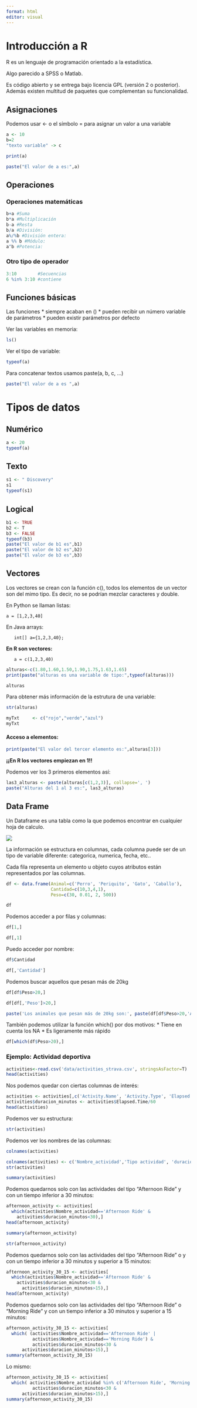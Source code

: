 ```yaml
---
format: html
editor: visual
---
```


# Introducción a R

R es un lenguaje de programación orientado a la estadística.

Algo parecido a SPSS o Matlab.

Es código abierto y se entrega bajo licencia GPL (versión 2 o posterior). Además existen multitud de paquetes que complementan su funcionalidad.

## Asignaciones

Podemos usar \<- o el símbolo = para asignar un valor a una variable

```r
a <- 10
b=2
"texto variable" -> c
```

```r
print(a)
```

```r
paste("El valor de a es:",a)
```

## Operaciones

### Operaciones matemáticas

```r
b+a #Suma
b*a #Multiplicación 
b-a #Resta
b/a #División: 
a%/%b #División entera: 
a %% b #Módulo: 
a^b #Potencia: 
```

### Otro tipo de operador

```r
3:10        #Secuencias
6 %in% 3:10 #contiene
```

## Funciones básicas

Las funciones \* siempre acaban en () \* pueden recibir un número variable de parámetros \* pueden existir parámetros por defecto

Ver las variables en memoria:

```r
ls()
```

Ver el tipo de variable:

```r
typeof(a)
```

Para concatenar textos usamos paste(a, b, c, ...)

```r
paste("El valor de a es ",a)
```

# Tipos de datos

## Numérico

```r
a <- 20
typeof(a)
```

## Texto

```r
s1 <- " Discovery"
s1
typeof(s1)
```

## Logical

```r
b1 <- TRUE
b2 <- T
b3 <- FALSE
typeof(b3)
paste("El valor de b1 es",b1)
paste("El valor de b2 es",b2)
paste("El valor de b3 es",b3)
```

## Vectores

Los vectores se crean con la función c(), todos los elementos de un vector son del mimo tipo. Es decir, no se podrían mezclar caracteres y double.

En Python se llaman listas:

    a = [1,2,3,40]

En Java arrays:

       int[] a={1,2,3,40};

**En R son vectores:**

       a = c(1,2,3,40)

```r
alturas<-c(1.80,1.60,1.50,1.90,1.75,1.63,1.65)
print(paste("alturas es una variable de tipo:",typeof(alturas)))
```

```r
alturas
```

Para obtener más información de la estrutura de una variable:

```r
str(alturas)
```

```r
myTxt     <- c("rojo","verde","azul")
myTxt
```

#### Acceso a elementos:

```r
print(paste("El valor del tercer elemento es:",alturas[3]))
```

**¡¡En R los vectores empiezan en 1!!**

Podemos ver los 3 primeros elementos así:

```r
las3_alturas <- paste(alturas[c(1,2,3)], collapse=', ')
paste("Alturas del 1 al 3 es:", las3_alturas)
```

## Data Frame

Un Dataframe es una tabla como la que podemos encontrar en cualquier hoja de calculo.

![](pics/ejemplo_dataframe.png)

La información se estructura en columnas, cada columna puede ser de un tipo de variable diferente: categorica, numerica, fecha, etc..

Cada fila representa un elemento u objeto cuyos atributos están representados por las columnas.

```r
df <- data.frame(Animal=c('Perro', 'Periquito', 'Gato', 'Caballo'),
                 Cantidad=c(10,3,4,1),
                 Peso=c(30, 0.01, 2, 500))
```

```r
df
```

Podemos acceder a por filas y columnas:

```r
df[1,]
```

```r
df[,1]
```

Puedo acceder por nombre:
```r
df$Cantidad
```
```r
df[,'Cantidad']
```


Podemos buscar aquellos que pesan más de 20kg

```r
df[df$Peso>20,]
```
```r
df[df[,'Peso']>20,]
```

```r
paste('Los animales que pesan más de 20kg son:', paste(df[df$Peso>20,'Animal'], collapse=','))
```

También podemos utilizar la función which() por dos motivos:
* Tiene en cuenta los NA
* Es ligeramente más rápido
```r
df[which(df$Peso>20),]
```

### Ejemplo: Actividad deportiva

```r
activities<-read.csv('data/activities_strava.csv', stringsAsFactor=T)
head(activities)
```



Nos podemos quedar con ciertas columnas de interés:

```r
activities <- activities[,c('Activity.Name', 'Activity.Type', 'Elapsed.Time', 'Distance')]
activities$duracion_minutos <- activities$Elapsed.Time/60
head(activities)
```

Podemos ver su estructura:
```r
str(activities)
```
Podemos ver los nombres de las columnas:
```r
colnames(activities)
```

```r
colnames(activities) <- c('Nombre_actividad','Tipo actividad', 'duracion_segundos', 'distancia', 'duracion_minutos')
str(activities)
```

```r
summary(activities)
```

Podemos quedarnos solo con las actividades del tipo "Afternoon Ride" y con un tiempo inferior a 30 minutos:

```r
afternoon_activity <- activities[
  which(activities$Nombre_actividad=='Afternoon Ride' &
    activities$duracion_minutos<30),]
head(afternoon_activity)
```

```r
summary(afternoon_activity)
```
```r
str(afternoon_activity)
```

Podemos quedarnos solo con las actividades del tipo "Afternoon Ride" o  y con un tiempo inferior a 30 minutos y superior a 15 minutos:
```r
afternoon_activity_30_15 <- activities[
  which(activities$Nombre_actividad=='Afternoon Ride' &
    activities$duracion_minutos<30 & 
      activities$duracion_minutos>15),]
head(afternoon_activity)
```


Podemos quedarnos solo con las actividades del tipo "Afternoon Ride" o "Morning Ride" y con un tiempo inferior a 30 minutos y superior a 15 minutos:
```r
afternoon_activity_30_15 <- activities[
  which( (activities$Nombre_actividad=='Afternoon Ride' |
          activities$Nombre_actividad=='Morning Ride') &
          activities$duracion_minutos<30 & 
      activities$duracion_minutos>15),]
summary(afternoon_activity_30_15)
```
Lo mismo:

```r
afternoon_activity_30_15 <- activities[
  which( activities$Nombre_actividad %in% c('Afternoon Ride', 'Morning Ride') &
          activities$duracion_minutos<30 & 
      activities$duracion_minutos>15),]
summary(afternoon_activity_30_15)
```
